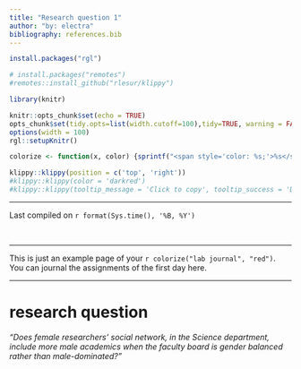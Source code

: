 ```yaml
---
title: "Research question 1"
author: "by: electra"
bibliography: references.bib
---  
```


```r
install.packages("rgl")
```

```r
# install.packages("remotes")
#remotes::install_github("rlesur/klippy")
``` 

```r
library(knitr)

knitr::opts_chunk$set(echo = TRUE)
opts_chunk$set(tidy.opts=list(width.cutoff=100),tidy=TRUE, warning = FALSE, message = FALSE,comment = "#>", cache=TRUE, class.source=c("test"), class.output=c("test2"))
options(width = 100)
rgl::setupKnitr()

colorize <- function(x, color) {sprintf("<span style='color: %s;'>%s</span>", color, x) }
```

```r
klippy::klippy(position = c('top', 'right'))
#klippy::klippy(color = 'darkred')
#klippy::klippy(tooltip_message = 'Click to copy', tooltip_success = 'Done')
```

----  

Last compiled on `r format(Sys.time(), '%B, %Y')`

<br>

----
  
This is just an example page of your `r colorize("lab journal", "red")`.
You can journal the assignments of the first day here.
  

----

# research question

*"Does female researchers’ social network, in the Science department, include more male academics when the faculty board is gender balanced rather than male-dominated?"*



